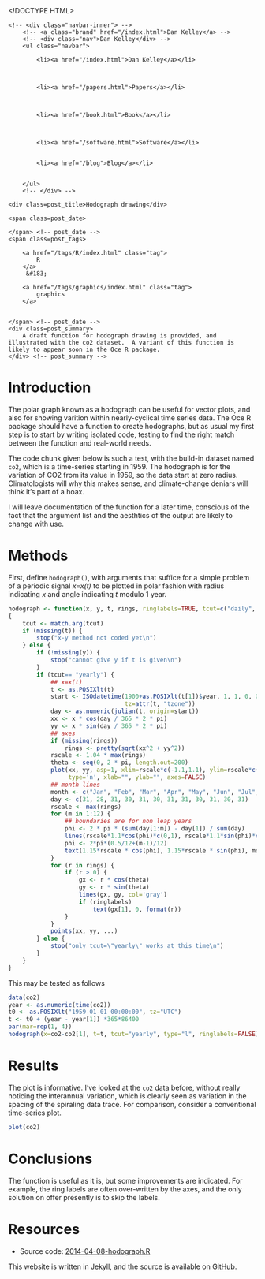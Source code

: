 <!DOCTYPE HTML>
<html>
<head>
<link rel='stylesheet' type='text/css' href='https://dankelley.github.io/css/syntax.css' />
<link rel='stylesheet' type='text/css' href='https://dankelley.github.io/css/style.css' />
<meta charset="UTF-8">
<title>Hodograph drawing</title>
</head>

<body>
<div class="navbar">
    <!-- <div class="navbar-inner"> -->
        <!-- <a class="brand" href="/index.html">Dan Kelley</a> -->
        <!-- <div class="nav">Dan Kelley</div> -->
        <ul class="navbar">
            
            <li><a href="/index.html">Dan Kelley</a></li>
            

            
            <li><a href="/papers.html">Papers</a></li>
            

            
            <li><a href="/book.html">Book</a></li>
            

            
            <li><a href="/software.html">Software</a></li>
            
            
            <li><a href="/blog">Blog</a></li>
            

        </ul>
        <!-- </div> -->
</div>

<div id="content">
    




<!-- <div class="span8"> -->

<div class=topnav>

<!-- | <a href='/blog'>Home</a> | -->

</div> <!-- topnav -->


<div class="page-header">

    <div class=post_title>Hodograph drawing</div>
<!-- </div> --> <!-- span8 -->

<!-- <div class="span4"> -->

<div class=slug>
    <span class=post_date>
        
    </span> <!-- post_date -->
    <span class=post_tags>
        
        <a href="/tags/R/index.html" class="tag">
            R
        </a>
         &#183; 
        
        <a href="/tags/graphics/index.html" class="tag">
            graphics
        </a>
        
        
    </span> <!-- post_date -->
    <div class=post_summary>
        A draft function for hodograph drawing is provided, and illustrated with the co2 dataset.  A variant of this function is likely to appear soon in the Oce R package.
    </div> <!-- post_summary -->
</div> <!-- slug -->

<!-- </div> -->
<!-- span4 -->
</div> <!-- page-header -->



# Introduction

The polar graph known as a hodograph can be useful for vector plots, and also for showing varition within nearly-cyclical time series data.  The Oce R package should have a function to create hodographs, but as usual my first step is to start by writing isolated code, testing to find the right match between the function and real-world needs.

The code chunk given below is such a test, with the build-in dataset named ``co2``, which is a time-series starting in 1959.  The hodograph is for the variation of CO2 from its value in 1959, so the data start at zero radius.  Climatologists will why this makes sense, and climate-change deniars will think it's part of a hoax.

I will leave documentation of the function for a later time, conscious of the fact that the argument list and the aesthtics of the output are likely to change with use.


# Methods

First, define ``hodograph()``, with arguments that suffice for a simple problem of a periodic signal *x=x(t)* to be plotted in polar fashion with radius indicating *x* and angle indicating *t* modulo 1 year.

```r
hodograph <- function(x, y, t, rings, ringlabels=TRUE, tcut=c("daily", "yearly"), ...)
{
    tcut <- match.arg(tcut)
    if (missing(t)) {
        stop("x-y method not coded yet\n")
    } else {
        if (!missing(y)) {
            stop("cannot give y if t is given\n")
        }
        if (tcut== "yearly") {
            ## x=x(t)
            t <- as.POSIXlt(t)
            start <- ISOdatetime(1900+as.POSIXlt(t[1])$year, 1, 1, 0, 0, 0,
                                 tz=attr(t, "tzone"))
            day <- as.numeric(julian(t, origin=start))
            xx <- x * cos(day / 365 * 2 * pi)
            yy <- x * sin(day / 365 * 2 * pi)
            ## axes
            if (missing(rings))
                rings <- pretty(sqrt(xx^2 + yy^2))
            rscale <- 1.04 * max(rings)
            theta <- seq(0, 2 * pi, length.out=200)
            plot(xx, yy, asp=1, xlim=rscale*c(-1.1,1.1), ylim=rscale*c(-1.1, 1.1),
                 type='n', xlab="", ylab="", axes=FALSE)
            ## month lines
            month <- c("Jan", "Feb", "Mar", "Apr", "May", "Jun", "Jul", "Aug", "Sep", "Oct", "Nov", "Dec")
            day <- c(31, 28, 31, 30, 31, 30, 31, 31, 30, 31, 30, 31)
            rscale <- max(rings)
            for (m in 1:12) {
                ## boundaries are for non leap years
                phi <- 2 * pi * (sum(day[1:m]) - day[1]) / sum(day)
                lines(rscale*1.1*cos(phi)*c(0,1), rscale*1.1*sin(phi)*c(0,1), col='gray')
                phi <- 2*pi*(0.5/12+(m-1)/12)
                text(1.15*rscale * cos(phi), 1.15*rscale * sin(phi), month[m]) 
            }
            for (r in rings) {
                if (r > 0) {
                    gx <- r * cos(theta)
                    gy <- r * sin(theta)
                    lines(gx, gy, col='gray')
                    if (ringlabels)
                        text(gx[1], 0, format(r))
                }
            }
            points(xx, yy, ...)
        } else {
            stop("only tcut=\"yearly\" works at this time\n")
        }
    }
}
```

This may be tested as follows
```r
data(co2)
year <- as.numeric(time(co2))
t0 <- as.POSIXlt("1959-01-01 00:00:00", tz="UTC")
t <- t0 + (year - year[1]) *365*86400
par(mar=rep(1, 4))
hodograph(x=co2-co2[1], t=t, tcut="yearly", type="l", ringlabels=FALSE)
```

# Results

The plot is informative.  I've looked at the ``co2`` data before, without really noticing the interannual variation, which is clearly seen as variation in the spacing of the spiraling data trace.  For comparison, consider a conventional time-series plot.

```r
plot(co2)
```

# Conclusions

The function is useful as it is, but some improvements are indicated.  For example, the ring labels are often over-written by the axes, and the only solution on offer presently is to skip the labels.

# Resources

* Source code: [2014-04-08-hodograph.R](/assets/2014-02-08-hodograph.R)




</div>

<p class="footnote">This website is written in <a
href="http://jekyllrb.com">Jekyll</a>, and the source is available on <a
href="https://github.com/dankelley/dankelley.github.io">GitHub</a>.</p>

</body>
</html>

